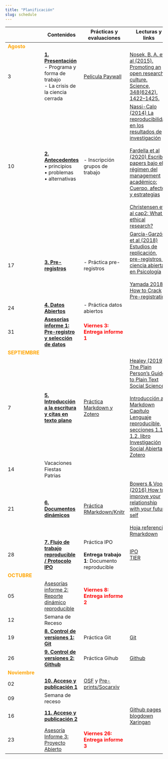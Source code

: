 ```yaml
---
title: "Planificación"
slug: schedule
---
```



|      |  <i class="fas fa-chalkboard-teacher"></i>  Contenidos     |  <i class="fas fa-user-edit"></i>  Prácticas y evaluaciones | <i class="fas fa-book-reader"></i> Lecturas y links
- |-----------|-----------|----------
<font color="orange"> **Agosto** </font> |   |   |
3 | [**1. Presentación**](/class/01-class) <br> - Programa y forma  de trabajo <br/> - La crisis de la ciencia cerrada  | [Película Paywall](https://amara.org/en/videos/nTk5qVME6PP7/es/2350702/)  |  [Nosek, B. A. et al (2015). Promoting an open research culture. Science, 348(6242), 1422–1425.](https://doi.org/10.1126/science.aab2374)
10  | [**2. Antecedentes**](/class/02-class) <br> • principios <br> • problemas <br> • alternativas  | - Inscripción grupos de trabajo  |  [Nassi-Calo (2014) La reproducibilidad en los resultados de investigación](http://blog.scielo.org/es/2014/02/27/la-reproducibilidad-en-los-resultados-de-investigacion-la-punta-del-iceberg/) <br> <br> [Fardella et al (2020) Escribir papers bajo el régimen del management académico: Cuerpo, afectos y estrategias](/docs/fardella2020escribirpapers.pdf) <br><br> [Christensen et al cap2: What is ethical research?](/docs/CAP2 Christensen et al (2019) Transparent and Reproducible Social Science Research.pdf)
17  | [**3. Pre-registros**]()  | - Práctica pre-registros   |  [García-Garzón et al (2018) Estudios de replicación, pre-registros y ciencia abierta en Psicología](/docs/ciencia_abierta_psicologia.pdf) <br><br> [Yamada 2018 How to Crack Pre-registration](https://www.frontiersin.org/articles/10.3389/fpsyg.2018.01831/full)
24  | [**4. Datos Abiertos**]()  | - Práctica datos abiertos  |
31  | [**Asesorías informe 1: Pre-registro y selección de datos**](/programa/#entrega-1-20-pre-registro-y-descripción-de-datos)  | <font color="red"> **Viernes 3: Entrega informe 1** </font>   |
<font color="orange"> **SEPTIEMBRE** </font> |   |   |
7  | [**5. Introducción a la escritura y citas en texto plano**](/class/03-class)   | [Práctica Markdown y Zotero](/assignment/02-code)  | [Healey (2019) The Plain Person’s Guide to Plain Text Social Science](https://plain-text.co/) <br> <br>[Introducción a Markdown](http://rusersgroup.com/blog/rmarkdown) <br> [Capítulo Lenguaje reproducible, secciones 1.1 y 1.2, libro Investigación Social Abierta](https://juancarloscastillo.github.io/in-socabi/lenguaje-reproducible.html) <br> [Zotero](https://www.zotero.org/)
14 | Vacaciones Fiestas Patrias
21 | [**6. Documentos dinámicos**](/class/04-class)  | [Práctica RMarkdown/Knitr](/assignment/03-code)  | [Bowers & Voors (2016) How to improve your relationship with your future self](https://scielo.conicyt.cl/pdf/revcipol/v36n3/art11.pdf)<br><br> [Hoja referencia Rmarkdown](https://rstudio.com/wp-content/uploads/2015/03/rmarkdown-spanish.pdf)
28 | [**7. Flujo de trabajo reproducible / Protocolo IPO**](/class/06-class)  | Práctica IPO <br> <br> **Entrega trabajo 1**: Documento reproducible  | [IPO](https://juancarloscastillo.github.io/ipo/) <br> [TIER](https://www.projecttier.org/)
<font color="orange"> **OCTUBRE** </font> |   |   |
05  | [Asesorías informe 2: Reporte dinámico reproducible](/programa/#entrega-2-30-reporte-dinámico-reproduciblee)  | <font color="red"> **Viernes 8: Entrega informe 2** </font>   |
12 | Semana de Receso ||
19 | [**8. Control de versiones 1: Git**](/class/07-class)   | Práctica Git    | [Git](https://git-scm.com/)
26 | [**9. Control de versiones 2: Github**](/class/08class)  | Práctica Gihub  <br>  |[Github](https://github.com/)
<font color="orange"> **Noviembre** </font> |   |   |
02 | [**10. Acceso y publicación 1**](/class/09-class)  | [OSF](https://osf.io/) y [Pre-prints/Socarxiv](https://socopen.org/)  |  |
09  | Semana de receso  |   |
16 | [**11. Acceso y publicación 2**](/class/10-class)  |   | [Github pages](https://pages.github.com/) <br> [blogdown](https://bookdown.org/yihui/blogdown/) <br> [Xaringan](https://slides.yihui.org/xaringan/#1)
23 | [Asesoría Informe 3: Proyecto Abierto](/programa/#entrega-3-50-proyecto-abierto) | <font color="red"> **Viernes 26: Entrega informe 3** </font>
